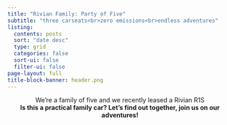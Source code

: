 ```yaml
---
title: "Rivian Family: Party of Five"
subtitle: "three carseats<br>zero emissions<br>endless adventures"
listing: 
  contents: posts
  sort: "date desc"
  type: grid
  categories: false
  sort-ui: false
  filter-ui: false
page-layout: full
title-block-banner: header.png 
---
```


<style>

.title {
  text-align: right;
  color: #e9ecef !important;
}

.subtitle {
    color: #e9ecef;
    text-align: right;
}

#title-block-header {
  position: relative;
  height: 300px;
}
</style>

::: {style="text-align:center;"}
We're a family of five and we recently leased a Rivian R1S<br>**Is this a practical family car? Let's find out together, join us on our adventures!** <br>

:::